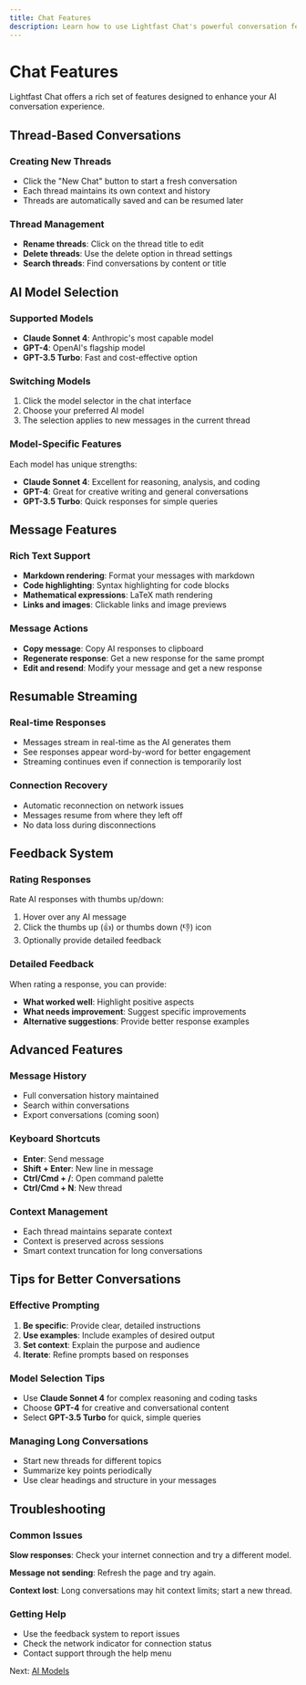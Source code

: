 ```yaml
---
title: Chat Features
description: Learn how to use Lightfast Chat's powerful conversation features
---
```


# Chat Features

Lightfast Chat offers a rich set of features designed to enhance your AI conversation experience.

## Thread-Based Conversations

### Creating New Threads

- Click the "New Chat" button to start a fresh conversation
- Each thread maintains its own context and history
- Threads are automatically saved and can be resumed later

### Thread Management

- **Rename threads**: Click on the thread title to edit
- **Delete threads**: Use the delete option in thread settings
- **Search threads**: Find conversations by content or title

## AI Model Selection

### Supported Models

- **Claude Sonnet 4**: Anthropic's most capable model
- **GPT-4**: OpenAI's flagship model
- **GPT-3.5 Turbo**: Fast and cost-effective option

### Switching Models

1. Click the model selector in the chat interface
2. Choose your preferred AI model
3. The selection applies to new messages in the current thread

### Model-Specific Features

Each model has unique strengths:

- **Claude Sonnet 4**: Excellent for reasoning, analysis, and coding
- **GPT-4**: Great for creative writing and general conversations
- **GPT-3.5 Turbo**: Quick responses for simple queries

## Message Features

### Rich Text Support

- **Markdown rendering**: Format your messages with markdown
- **Code highlighting**: Syntax highlighting for code blocks
- **Mathematical expressions**: LaTeX math rendering
- **Links and images**: Clickable links and image previews

### Message Actions

- **Copy message**: Copy AI responses to clipboard
- **Regenerate response**: Get a new response for the same prompt
- **Edit and resend**: Modify your message and get a new response

## Resumable Streaming

### Real-time Responses

- Messages stream in real-time as the AI generates them
- See responses appear word-by-word for better engagement
- Streaming continues even if connection is temporarily lost

### Connection Recovery

- Automatic reconnection on network issues
- Messages resume from where they left off
- No data loss during disconnections

## Feedback System

### Rating Responses

Rate AI responses with thumbs up/down:

1. Hover over any AI message
2. Click the thumbs up (👍) or thumbs down (👎) icon
3. Optionally provide detailed feedback

### Detailed Feedback

When rating a response, you can provide:

- **What worked well**: Highlight positive aspects
- **What needs improvement**: Suggest specific improvements
- **Alternative suggestions**: Provide better response examples

## Advanced Features

### Message History

- Full conversation history maintained
- Search within conversations
- Export conversations (coming soon)

### Keyboard Shortcuts

- **Enter**: Send message
- **Shift + Enter**: New line in message
- **Ctrl/Cmd + /**: Open command palette
- **Ctrl/Cmd + N**: New thread

### Context Management

- Each thread maintains separate context
- Context is preserved across sessions
- Smart context truncation for long conversations

## Tips for Better Conversations

### Effective Prompting

1. **Be specific**: Provide clear, detailed instructions
2. **Use examples**: Include examples of desired output
3. **Set context**: Explain the purpose and audience
4. **Iterate**: Refine prompts based on responses

### Model Selection Tips

- Use **Claude Sonnet 4** for complex reasoning and coding tasks
- Choose **GPT-4** for creative and conversational content
- Select **GPT-3.5 Turbo** for quick, simple queries

### Managing Long Conversations

- Start new threads for different topics
- Summarize key points periodically
- Use clear headings and structure in your messages

## Troubleshooting

### Common Issues

**Slow responses**: Check your internet connection and try a different model.

**Message not sending**: Refresh the page and try again.

**Context lost**: Long conversations may hit context limits; start a new thread.

### Getting Help

- Use the feedback system to report issues
- Check the network indicator for connection status
- Contact support through the help menu

Next: [AI Models](/docs/ai-models)